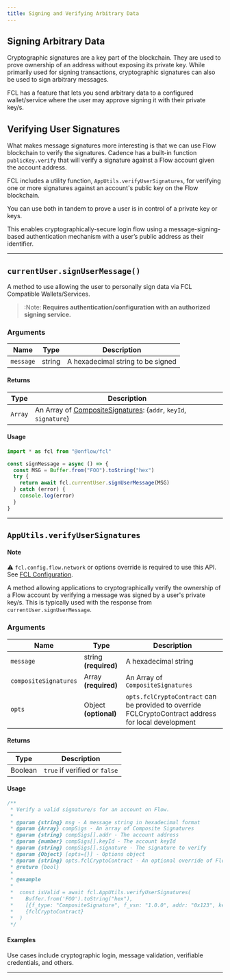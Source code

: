 ```yaml
---
title: Signing and Verifying Arbitrary Data
---
```


## Signing Arbitrary Data

Cryptographic signatures are a key part of the blockchain. They are used to prove ownership of an address without exposing its private key. While primarily used for signing transactions, cryptographic signatures can also be used to sign arbitrary messages.

FCL has a feature that lets you send arbitrary data to a configured wallet/service where the user may approve signing it with their private key/s.

## Verifying User Signatures

What makes message signatures more interesting is that we can use Flow blockchain to verify the signatures. Cadence has a built-in function  `publicKey.verify` that will verify a signature against a Flow account given the account address.

FCL includes a utility function, `AppUtils.verifyUserSignatures`, for verifying one or more signatures against an account's public key on the Flow blockchain.

You can use both in tandem to prove a user is in control of a private key or keys.

This enables cryptographically-secure login flow using a message-signing-based authentication mechanism with a user’s public address as their identifier.

---

## `currentUser.signUserMessage()`

A method to use allowing the user to personally sign data via FCL Compatible Wallets/Services.

> :Note: **Requires authentication/configuration with an authorized signing service.**

### Arguments

| Name      | Type   | Description                       |
| --------- | ------ | --------------------------------- |
| `message` | string | A hexadecimal string to be signed |

#### Returns

| Type    | Description                                                                                                                                                                               |
| ------- | ----------------------------------------------------------------------------------------------------------------------------------------------------------------------------------------- |
| `Array` | An Array of [CompositeSignatures](https://github.com/onflow/flow-js-sdk/blob/master/packages/fcl/src/wallet-provider-spec/draft-v2.md#compositesignature): {`addr`, `keyId`, `signature`} |

#### Usage

```javascript
import * as fcl from "@onflow/fcl"

const signMessage = async () => {
  const MSG = Buffer.from("FOO").toString("hex")
  try {
    return await fcl.currentUser.signUserMessage(MSG)
  } catch (error) {
    console.log(error)
  }
}
```

---

## `AppUtils.verifyUserSignatures`

#### Note

⚠️ `fcl.config.flow.network` or options override is required to use this API. See [FCL Configuration](#configuration).

A method allowing applications to cryptographically verify the ownership of a Flow account by verifying a message was signed by a user's private key/s. This is typically used with the response from `currentUser.signUserMessage`.

### Arguments

| Name                  | Type                  | Description                       |
| --------------------- | --------------------- | --------------------------------- |
| `message`             | string **(required)** | A hexadecimal string              |
| `compositeSignatures` | Array **(required)**  | An Array of `CompositeSignatures` |
| `opts`                | Object **(optional)** | `opts.fclCryptoContract` can be provided to override FCLCryptoContract address for local development                 |

#### Returns

| Type    | Description                  |
| ------- | ---------------------------- |
| Boolean | `true` if verified or `false` |

#### Usage

```javascript
/**
 * Verify a valid signature/s for an account on Flow.
 *
 * @param {string} msg - A message string in hexadecimal format
 * @param {Array} compSigs - An array of Composite Signatures
 * @param {string} compSigs[].addr - The account address
 * @param {number} compSigs[].keyId - The account keyId
 * @param {string} compSigs[].signature - The signature to verify
 * @param {Object} [opts={}] - Options object
 * @param {string} opts.fclCryptoContract - An optional override of Flow account address where the FCLCrypto contract is deployed
 * @return {bool}
 *
 * @example
 *
 *  const isValid = await fcl.AppUtils.verifyUserSignatures(
 *    Buffer.from('FOO').toString("hex"),
 *    [{f_type: "CompositeSignature", f_vsn: "1.0.0", addr: "0x123", keyId: 0, signature: "abc123"}],
 *    {fclCryptoContract}
 *  )
 */
```

#### Examples

Use cases include cryptographic login, message validation, verifiable credentials, and others.

---
